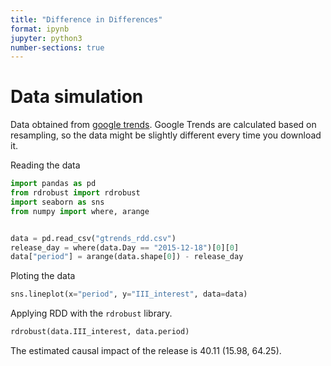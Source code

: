 ```yaml
---
title: "Difference in Differences"
format: ipynb
jupyter: python3
number-sections: true
---
```


# Data simulation

Data obtained from [google trends](https://trends.google.com/trends/explore?date=2015-11-01%202016-02-01&geo=US&q=%2Fm%2F0fdv3&hl=en-US). Google Trends are calculated based on resampling, so the data might be slightly different every time you download it.

Reading the data

```python
import pandas as pd
from rdrobust import rdrobust
import seaborn as sns
from numpy import where, arange


data = pd.read_csv("gtrends_rdd.csv")
release_day = where(data.Day == "2015-12-18")[0][0]
data["period"] = arange(data.shape[0]) - release_day
```

Ploting the data

```python
sns.lineplot(x="period", y="III_interest", data=data)
```

Applying RDD with the `rdrobust` library.


```python
rdrobust(data.III_interest, data.period)
```

The estimated causal impact of the release is 40.11 (15.98, 64.25).
